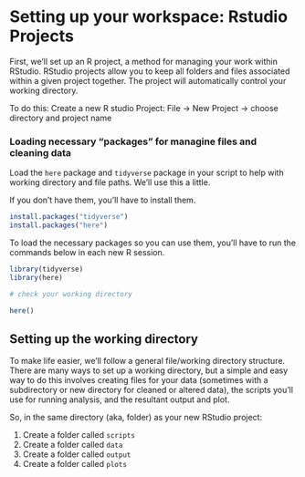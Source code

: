# Setting up your workspace: Rstudio Projects

First, we'll set up an R project, a method for managing your work within RStudio. RStudio projects allow you to keep all folders and files associated within a given project together. The project will automatically control your working directory. 

To do this:
Create a new R studio Project: File -> New Project -> choose directory and project name

### Loading necessary "packages" for managine files and cleaning data

Load the `here` package and `tidyverse` package in your script to help with working directory and file paths. We'll use this a little. 

If you don't have them, you'll have to install them.

```r
install.packages("tidyverse")
install.packages("here")


```


To load the necessary packages so you can use them, you'll have to run the commands below in each new R session.
```r
library(tidyverse)
library(here)

# check your working directory

here()

```


## Setting up the working directory 

To make life easier, we'll follow a general file/working directory structure. There are many ways to set up a working directory, but a simple and easy way to do this involves creating files for your data (sometimes with a subdirectory or new directory for cleaned or altered data), the scripts you'll use for running analysis, and the resultant output and plot. 

So, in the same directory (aka, folder) as your new RStudio project:

1. Create a folder called `scripts`
2. Create a folder called `data`
3. Create a folder called `output`
4. Create a folder called `plots`

